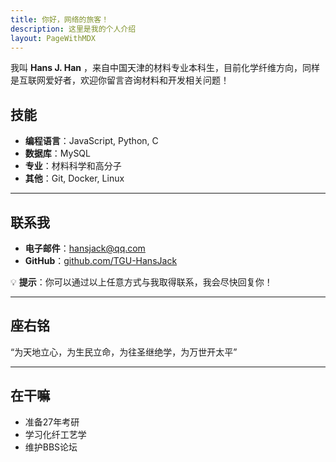 ```yaml
---
title: 你好，网络的旅客！
description: 这里是我的个人介绍
layout: PageWithMDX
---
```


我叫 **Hans J. Han** ，来自中国天津的材料专业本科生，目前化学纤维方向，同样是互联网爱好者，欢迎你留言咨询材料和开发相关问题！

## 技能

- **编程语言**：JavaScript, Python, C
- **数据库**：MySQL
- **专业**：材料科学和高分子
- **其他**：Git, Docker, Linux

---

## 联系我

- **电子邮件**：hansjack@qq.com
- **GitHub**：[github.com/TGU-HansJack](https://github.com/TGU-HansJack)

💡 **提示**：你可以通过以上任意方式与我取得联系，我会尽快回复你！

---

## 座右铭

“为天地立心，为生民立命，为往圣继绝学，为万世开太平”

---

## 在干嘛

- 准备27年考研
- 学习化纤工艺学
- 维护BBS论坛

